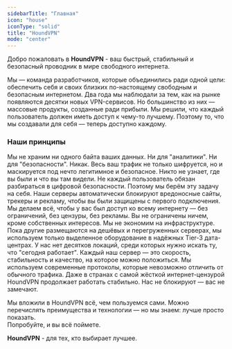 ```yaml
---
sidebarTitle: "Главная"
icon: "house"
iconType: "solid"
title: "HoundVPN"
mode: "center"
---
```


Добро пожаловать в **HoundVPN** - ваш быстрый, стабильный и безопасный проводник в мире свободного интернета.

Мы — команда разработчиков, которые объединились ради одной цели: обеспечить себя и своих близких по-настоящему свободным и безопасным интернетом. Два года мы наблюдали за тем, как на рынке появляются десятки новых VPN-сервисов. Но большинство из них — массовые продукты, созданные ради прибыли. Мы решили, что каждый пользователь должен иметь доступ к чему-то лучшему. Поэтому то, что мы создавали для себя — теперь доступно каждому.

### Наши принципы

<Steps>
  <Step title="Полная анонимность" icon="mask" iconType="solid" titleSize="p">
    Мы не храним ни одного байта ваших данных. Ни для "аналитики". Ни для "безопасности". Никак. Весь ваш трафик не только шифруется, но и маскируется под нечто легитимное и безопасное. Никто не узнает, где вы были и что вы там видели.
  </Step>
  <Step title="Максимальная защита" icon="shield" iconType="solid">
    Не каждый пользователь обязан разбираться в цифровой безопасности. Поэтому мы берём эту задачу на себя. Наши серверы автоматически блокируют вредоносные сайты, трекеры и рекламу, чтобы вы были защищены с первого подключения.
  </Step>
  <Step title="Полная свобода" icon="street-view" iconType="solid">
    Мы делаем всё, чтобы у вас был доступ ко всему интернету — без ограничений, без цензуры, без рекламы. Вы не ограничены ничем, кроме собственных интересов.
  </Step>
  <Step title="Скорость и стабильность" icon="bolt" iconType="solid">
    Мы не экономим на инфраструктуре. Пока другие размещаются на дешёвых и перегруженных серверах, мы используем только выделенное оборудование в надёжных Tier-3 дата-центрах. У нас нет десятков локаций, среди которых нужно искать ту, что "сегодня работает". Каждый наш сервер — это скорость, стабильность и качество, на которое можно положиться.
  </Step>
  <Step title="Устойчивость к блокировкам" icon="lock" iconType="solid">
    Мы используем современные протоколы, которые невозможно отличить от обычного трафика. Даже в странах с самой жёсткой интернет-цензурой HoundVPN продолжает работать стабильно. Нас не блокируют — вас не замечают.
  </Step>
</Steps>

Мы вложили в HoundVPN всё, чем пользуемся сами. Можно перечислять преимущества и технологии — но мы знаем: лучше просто показать.\
Попробуйте, и вы всё поймете.

**HoundVPN** - для тех, кто выбирает лучшее.